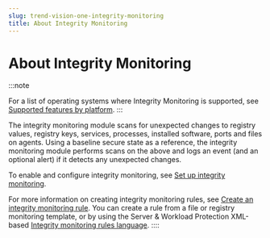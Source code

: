 ```yaml
---
slug: trend-vision-one-integrity-monitoring
title: About Integrity Monitoring
---
```

# About Integrity Monitoring

:::note

For a list of operating systems where Integrity Monitoring is supported, see [Supported features by platform](supported-features-linux-platform.mdx).
:::

The integrity monitoring module scans for unexpected changes to registry values, registry keys, services, processes, installed software, ports and files on agents. Using a baseline secure state as a reference, the integrity monitoring module performs scans on the above and logs an event (and an optional alert) if it detects any unexpected changes.

To enable and configure integrity monitoring, see [Set up integrity monitoring](set-up-integrity-monitoring.mdx).

For more information on creating integrity monitoring rules, see [Create an integrity monitoring rule](create-integrity-monitoring-rule.mdx). You can create a rule from a file or registry monitoring template, or by using the Server & Workload Protection XML-based [Integrity monitoring rules language](integrity-monitoring-language-swp.mdx).
::::
